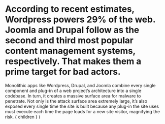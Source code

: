 
# According to recent estimates, Wordpress powers 29% of the web. Joomla and Drupal follow as the second and third most popular content management systems, respectively. That makes them a prime target for bad actors.

<Notes>
  Monolithic apps like Wordpress, Drupal, and Joomla combine every
  single component and plug-in of a web project’s architecture into a
  single codebase. In turn, it creates a massive surface area for 
  malware to penetrate. Not only is the attack surface area extremely
  large, it’s also exposed every single time the site is built because any
  plug-in the site uses must execute each time the page loads for a new
  site visitor, magnifying the risk.
</Notes>

  <Layout>
    { children }
  </Layout>
)